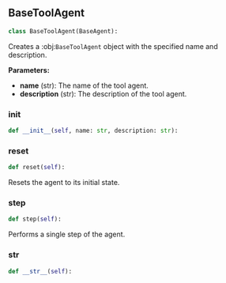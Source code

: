 <a id="camel.agents.tool_agents.base"></a>

<a id="camel.agents.tool_agents.base.BaseToolAgent"></a>

## BaseToolAgent

```python
class BaseToolAgent(BaseAgent):
```

Creates a :obj:`BaseToolAgent` object with the specified name and
description.

**Parameters:**

- **name** (str): The name of the tool agent.
- **description** (str): The description of the tool agent.

<a id="camel.agents.tool_agents.base.BaseToolAgent.__init__"></a>

### __init__

```python
def __init__(self, name: str, description: str):
```

<a id="camel.agents.tool_agents.base.BaseToolAgent.reset"></a>

### reset

```python
def reset(self):
```

Resets the agent to its initial state.

<a id="camel.agents.tool_agents.base.BaseToolAgent.step"></a>

### step

```python
def step(self):
```

Performs a single step of the agent.

<a id="camel.agents.tool_agents.base.BaseToolAgent.__str__"></a>

### __str__

```python
def __str__(self):
```
